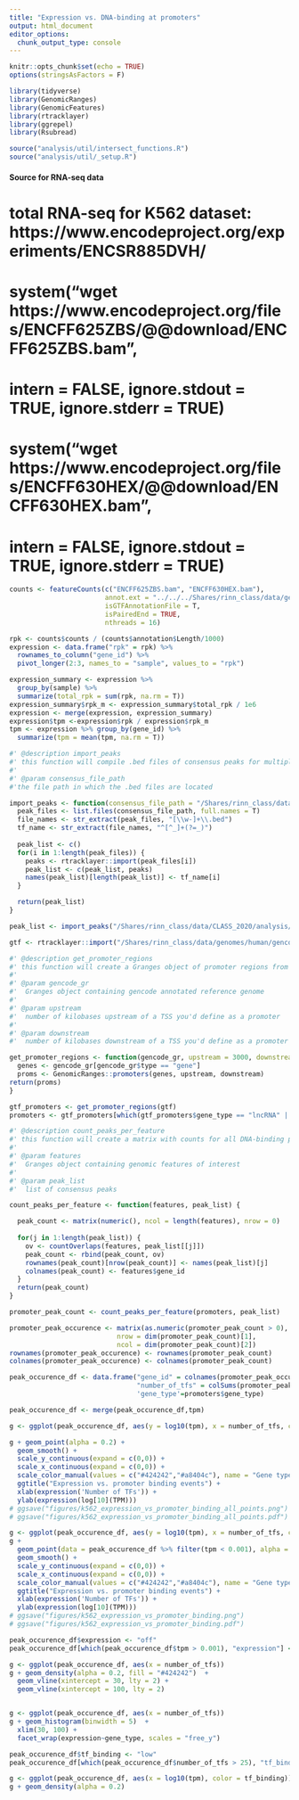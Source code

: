 ```yaml
---
title: "Expression vs. DNA-binding at promoters"
output: html_document
editor_options:
  chunk_output_type: console
---
```



```r
knitr::opts_chunk$set(echo = TRUE)
options(stringsAsFactors = F)

library(tidyverse)
library(GenomicRanges)
library(GenomicFeatures)
library(rtracklayer)
library(ggrepel)
library(Rsubread)

source("analysis/util/intersect_functions.R")
source("analysis/util/_setup.R")

```

#### Source for RNA-seq data

# total RNA-seq for K562 dataset: https://www.encodeproject.org/experiments/ENCSR885DVH/

# system("wget https://www.encodeproject.org/files/ENCFF625ZBS/@@download/ENCFF625ZBS.bam",
#       intern = FALSE, ignore.stdout = TRUE, ignore.stderr = TRUE)
# system("wget https://www.encodeproject.org/files/ENCFF630HEX/@@download/ENCFF630HEX.bam",
#        intern = FALSE, ignore.stdout = TRUE, ignore.stderr = TRUE)


```r

counts <- featureCounts(c("ENCFF625ZBS.bam", "ENCFF630HEX.bam"),
                        annot.ext = "../../../Shares/rinn_class/data/genomes/human/gencode/v32/gencode.v32.annotation.gtf",
                        isGTFAnnotationFile = T,
                        isPairedEnd = TRUE,
                        nthreads = 16)

rpk <- counts$counts / (counts$annotation$Length/1000)
expression <- data.frame("rpk" = rpk) %>%
  rownames_to_column("gene_id") %>%
  pivot_longer(2:3, names_to = "sample", values_to = "rpk")

expression_summary <- expression %>%
  group_by(sample) %>%
  summarize(total_rpk = sum(rpk, na.rm = T))
expression_summary$rpk_m <- expression_summary$total_rpk / 1e6
expression <- merge(expression, expression_summary)
expression$tpm <-expression$rpk / expression$rpk_m
tpm <- expression %>% group_by(gene_id) %>%
  summarize(tpm = mean(tpm, na.rm = T))
```


```r

#' @description import_peaks
#' this function will compile .bed files of consensus peaks for multiple DNA-binding proteins into a list
#' 
#' @param consensus_file_path
#'the file path in which the .bed files are located

import_peaks <- function(consensus_file_path = "/Shares/rinn_class/data/CLASS_2020/analysis/01_consensus_peaks/results") {
  peak_files <- list.files(consensus_file_path, full.names = T)
  file_names <- str_extract(peak_files, "[\\w-]+\\.bed")
  tf_name <- str_extract(file_names, "^[^_]+(?=_)")
  
  peak_list <- c()
  for(i in 1:length(peak_files)) {
    peaks <- rtracklayer::import(peak_files[i])
    peak_list <- c(peak_list, peaks)
    names(peak_list)[length(peak_list)] <- tf_name[i]
  }

  return(peak_list)
}

peak_list <- import_peaks("/Shares/rinn_class/data/CLASS_2020/analysis/01_consensus_peaks/results")

```


```r

gtf <- rtracklayer::import("/Shares/rinn_class/data/genomes/human/gencode/v32/gencode.v32.annotation.gtf")

#' @description get_promoter_regions
#' this function will create a Granges object of promoter regions from an annotated reference genome
#' 
#' @param gencode_gr
#'  Granges object containing gencode annotated reference genome
#'
#' @param upstream
#'  number of kilobases upstream of a TSS you'd define as a promoter
#'
#' @param downstream
#'  number of kilobases downstream of a TSS you'd define as a promoter

get_promoter_regions <- function(gencode_gr, upstream = 3000, downstream = 3000) {
  genes <- gencode_gr[gencode_gr$type == "gene"]
  proms <- GenomicRanges::promoters(genes, upstream, downstream)
return(proms)
}

gtf_promoters <- get_promoter_regions(gtf)
promoters <- gtf_promoters[which(gtf_promoters$gene_type == "lncRNA" | gtf_promoters$gene_type == "protein_coding")]

```


```r

#' @description count_peaks_per_feature
#' this function will create a matrix with counts for all DNA-binding protein peaks in each genomic region
#' 
#' @param features
#'  Granges object containing genomic features of interest
#'
#' @param peak_list
#'  list of consensus peaks

count_peaks_per_feature <- function(features, peak_list) {

  peak_count <- matrix(numeric(), ncol = length(features), nrow = 0)
  
  for(j in 1:length(peak_list)) {
    ov <- countOverlaps(features, peak_list[[j]])
    peak_count <- rbind(peak_count, ov)
    rownames(peak_count)[nrow(peak_count)] <- names(peak_list)[j]
    colnames(peak_count) <- features$gene_id
  }
  return(peak_count)
}

promoter_peak_count <- count_peaks_per_feature(promoters, peak_list)

```


```r

promoter_peak_occurence <- matrix(as.numeric(promoter_peak_count > 0),
                           nrow = dim(promoter_peak_count)[1],
                           ncol = dim(promoter_peak_count)[2])
rownames(promoter_peak_occurence) <- rownames(promoter_peak_count)
colnames(promoter_peak_occurence) <- colnames(promoter_peak_count)

peak_occurence_df <- data.frame("gene_id" = colnames(promoter_peak_occurence),
                                "number_of_tfs" = colSums(promoter_peak_occurence),
                                'gene_type'=promoters$gene_type)

peak_occurence_df <- merge(peak_occurence_df,tpm)

```


```r

g <- ggplot(peak_occurence_df, aes(y = log10(tpm), x = number_of_tfs, color = gene_type))

g + geom_point(alpha = 0.2) +
  geom_smooth() +
  scale_y_continuous(expand = c(0,0)) +
  scale_x_continuous(expand = c(0,0)) +
  scale_color_manual(values = c("#424242","#a8404c"), name = "Gene type") +
  ggtitle("Expression vs. promoter binding events") +
  xlab(expression('Number of TFs')) +
  ylab(expression(log[10](TPM)))
# ggsave("figures/k562_expression_vs_promoter_binding_all_points.png")
# ggsave("figures/k562_expression_vs_promoter_binding_all_points.pdf")
```

```r

g <- ggplot(peak_occurence_df, aes(y = log10(tpm), x = number_of_tfs, color = gene_type))
g + 
  geom_point(data = peak_occurence_df %>% filter(tpm < 0.001), alpha = 0.2) +
  geom_smooth() + 
  scale_y_continuous(expand = c(0,0)) + 
  scale_x_continuous(expand = c(0,0)) + 
  scale_color_manual(values = c("#424242","#a8404c"), name = "Gene type") + 
  ggtitle("Expression vs. promoter binding events") + 
  xlab(expression('Number of TFs')) +
  ylab(expression(log[10](TPM)))
# ggsave("figures/k562_expression_vs_promoter_binding.png")
# ggsave("figures/k562_expression_vs_promoter_binding.pdf")
```


```r

peak_occurence_df$expression <- "off"
peak_occurence_df[which(peak_occurence_df$tpm > 0.001), "expression"] <- "expressed"

g <- ggplot(peak_occurence_df, aes(x = number_of_tfs))
g + geom_density(alpha = 0.2, fill = "#424242")  +
  geom_vline(xintercept = 30, lty = 2) +
  geom_vline(xintercept = 100, lty = 2)


g <- ggplot(peak_occurence_df, aes(x = number_of_tfs))
g + geom_histogram(binwidth = 5)  + 
  xlim(30, 100) +
  facet_wrap(expression~gene_type, scales = "free_y")


```


```r

peak_occurence_df$tf_binding <- "low"
peak_occurence_df[which(peak_occurence_df$number_of_tfs > 25), "tf_binding"] <- "high"

g <- ggplot(peak_occurence_df, aes(x = log10(tpm), color = tf_binding))
g + geom_density(alpha = 0.2)
```
